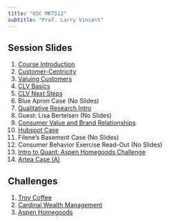```yaml
---
title: "USC MKT512"
subtitle: "Prof. Larry Vincent"
---
```


## Session Slides

1.  [Course Introduction](https://snazzy-biscochitos-3a6d26.netlify.app){target="_blank"}
2.  [Customer-Centricity](https://clever-kitten-15d71a.netlify.app){target="_blank"}
3.  [Valuing Customers](https://lucky-tartufo-772afe.netlify.app){target="_blank"}
4.  [CLV Basics](https://candid-lamington-6c27b5.netlify.app/){target="_blank"}
5.  [CLV Next Steps](https://m512-05-clv2-b9d0d1.netlify.app/){target="_blank"}
6.  Blue Apron Case (No Slides)
7.  [Qualitative Research Intro](https://m512-07-qual-intro-8a6837.netlify.app/){target="_blank"}
8.  Guest: Lisa Bertelsen (No Slides)
9.  [Consumer Value and Brand Relationships](https://m512-09-value-f82839.netlify.app/){target="_blank"}
10. [Hubspot Case](https://m512-10-hubspot-case-8d60c1.netlify.app/){target="_blank"}
11. Filene's Basement Case (No Slides)
12. Consumer Behavior Exercise Read-Out (No Slides)
13. [Intro to Quant: Aspen Homegoods Challenge](https://m512-13-aspen-49b8d3.netlify.app/){target="_blank"}
14. [Artea Case (A)](https://m512-14-artea-case-a-8e000f.netlify.app/){target="_blank"}

## Challenges

1.  [Troy Coffee](https://exquisite-cupcake-f36fd7.netlify.app/){target="_blank"}
2.  [Cardinal Wealth Management](https://m512-c2-analysis-093fff.netlify.app/){target="_blank"}
3.  [Aspen Homegoods](https://m512-c3-analysis-c5f3e1.netlify.app/){target="_blank"}
